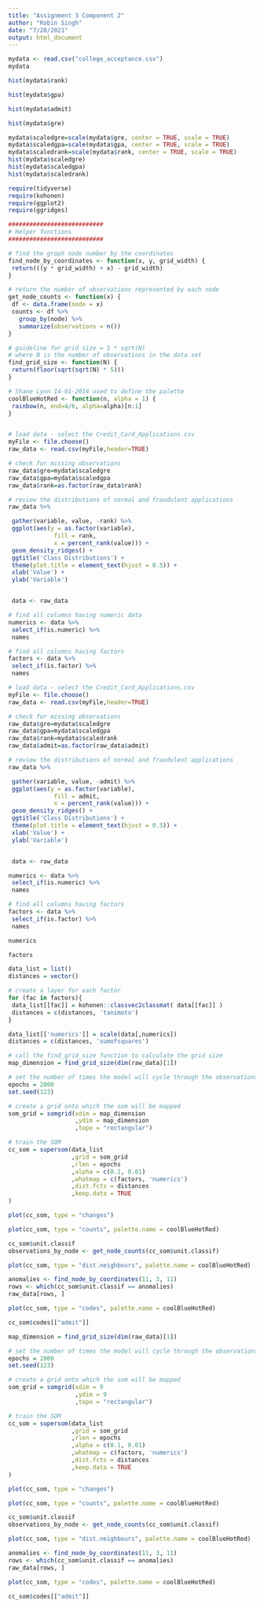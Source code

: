 ```yaml
---
title: "Assignment 3 Component 2"
author: "Robin Singh"
date: "7/28/2021"
output: html_document
---
```

```r
mydata <- read.csv("college_acceptance.csv")
mydata
```
```r
hist(mydata$rank)
```

```r
hist(mydata$gpa)
```
```r
hist(mydata$admit)
```
```r
hist(mydata$gre)
```

```r
mydata$scaledgre=scale(mydata$gre, center = TRUE, scale = TRUE)
mydata$scaledgpa=scale(mydata$gpa, center = TRUE, scale = TRUE)
mydata$scaledrank=scale(mydata$rank, center = TRUE, scale = TRUE)
hist(mydata$scaledgre)
hist(mydata$scaledgpa)
hist(mydata$scaledrank)
```


```r
require(tidyverse)
require(kohonen)
require(ggplot2)
require(ggridges)

###########################
# Helper functions
###########################

# find the graph node number by the coordinates
find_node_by_coordinates <- function(x, y, grid_width) {
 return(((y * grid_width) + x) - grid_width)
}

# return the number of observations represented by each node
get_node_counts <- function(x) {
 df <- data.frame(node = x)
 counts <- df %>%
   group_by(node) %>%
   summarize(observations = n())
}

# guideline for grid size = 5 * sqrt(N)
# where N is the number of observations in the data set
find_grid_size <- function(N) {
 return(floor(sqrt(sqrt(N) * 5)))
}

# Shane Lynn 14-01-2014 used to define the palette
coolBlueHotRed <- function(n, alpha = 1) {
 rainbow(n, end=4/6, alpha=alpha)[n:1]
}
```



```r

```


```r

# load data - select the Credit_Card_Applications.csv
myFile <- file.choose()
raw_data <- read.csv(myFile,header=TRUE)

# check for missing observations
raw_data$gre=mydata$scaledgre
raw_data$gpa=mydata$scaledgpa
raw_data$rank=as.factor(raw_data$rank)

# review the distributions of normal and fraudulent applications
raw_data %>%

 gather(variable, value, -rank) %>%
 ggplot(aes(y = as.factor(variable),
             fill = rank,
             x = percent_rank(value))) +
 geom_density_ridges() +
 ggtitle('Class Distributions') +
 theme(plot.title = element_text(hjust = 0.5)) +
 xlab('Value') +
 ylab('Variable')


 data <- raw_data
```

```r
# find all columns having numeric data
numerics <- data %>%
 select_if(is.numeric) %>%
 names

# find all columns having factors
factors <- data %>%
 select_if(is.factor) %>%
 names

```

```r

# load data - select the Credit_Card_Applications.csv
myFile <- file.choose()
raw_data <- read.csv(myFile,header=TRUE)

# check for missing observations
raw_data$gre=mydata$scaledgre
raw_data$gpa=mydata$scaledgpa
raw_data$rank=mydata$scaledrank
raw_data$admit=as.factor(raw_data$admit)

# review the distributions of normal and fraudulent applications
raw_data %>%

 gather(variable, value, -admit) %>%
 ggplot(aes(y = as.factor(variable),
             fill = admit,
             x = percent_rank(value))) +
 geom_density_ridges() +
 ggtitle('Class Distributions') +
 theme(plot.title = element_text(hjust = 0.5)) +
 xlab('Value') +
 ylab('Variable')


 data <- raw_data
```
```r
numerics <- data %>%
 select_if(is.numeric) %>%
 names

# find all columns having factors
factors <- data %>%
 select_if(is.factor) %>%
 names
```
```r
numerics
```
```r
factors
```


```r
data_list = list()
distances = vector()

# create a layer for each factor
for (fac in factors){
 data_list[[fac]] = kohonen::classvec2classmat( data[[fac]] )
 distances = c(distances, 'tanimoto')
}

data_list[['numerics']] = scale(data[,numerics])
distances = c(distances, 'sumofsquares')

```

```r
# call the find_grid_size function to calculate the grid size
map_dimension = find_grid_size(dim(raw_data)[1])

# set the number of times the model will cycle through the observations
epochs = 2000
set.seed(123)

# create a grid onto which the som will be mapped
som_grid = somgrid(xdim = map_dimension
                   ,ydim = map_dimension
                   ,topo = "rectangular")

# train the SOM
cc_som = supersom(data_list
                  ,grid = som_grid
                  ,rlen = epochs
                  ,alpha = c(0.1, 0.01)
                  ,whatmap = c(factors, 'numerics')
                  ,dist.fcts = distances
                  ,keep.data = TRUE
)

```

```r
plot(cc_som, type = "changes")
```

```r
plot(cc_som, type = "counts", palette.name = coolBlueHotRed)
```

```r
cc_som$unit.classif
observations_by_node <- get_node_counts(cc_som$unit.classif)
```

```r
plot(cc_som, type = "dist.neighbours", palette.name = coolBlueHotRed)
```

```r
anomalies <- find_node_by_coordinates(11, 3, 11)
rows <- which(cc_som$unit.classif == anomalies)
raw_data[rows, ]
```

```r
plot(cc_som, type = "codes", palette.name = coolBlueHotRed)
```
```r
cc_som$codes[["admit"]]

```
```r
map_dimension = find_grid_size(dim(raw_data)[1])

# set the number of times the model will cycle through the observations
epochs = 2000
set.seed(123)

# create a grid onto which the som will be mapped
som_grid = somgrid(xdim = 9
                   ,ydim = 9
                   ,topo = "rectangular")

# train the SOM
cc_som = supersom(data_list
                  ,grid = som_grid
                  ,rlen = epochs
                  ,alpha = c(0.1, 0.01)
                  ,whatmap = c(factors, 'numerics')
                  ,dist.fcts = distances
                  ,keep.data = TRUE
)

```


```r
plot(cc_som, type = "changes")
```
```r
plot(cc_som, type = "counts", palette.name = coolBlueHotRed)
```
```r
cc_som$unit.classif
observations_by_node <- get_node_counts(cc_som$unit.classif)
```

```r
plot(cc_som, type = "dist.neighbours", palette.name = coolBlueHotRed)
```

```r
anomalies <- find_node_by_coordinates(11, 3, 11)
rows <- which(cc_som$unit.classif == anomalies)
raw_data[rows, ]
```
```r
plot(cc_som, type = "codes", palette.name = coolBlueHotRed)
```
```r
cc_som$codes[["admit"]]

```